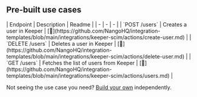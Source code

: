 
## Pre-built use cases

<AccordionGroup>


<Accordion title="Users">
| Endpoint | Description | Readme |
| - | - | - |
| `POST /users` | Creates a user in Keeper | [🔗](https://github.com/NangoHQ/integration-templates/blob/main/integrations/keeper-scim/actions/create-user.md) |
| `DELETE /users` | Deletes a user in Keeper | [🔗](https://github.com/NangoHQ/integration-templates/blob/main/integrations/keeper-scim/actions/delete-user.md) |
| `GET /users` | Fetches the list of users from Keeper | [🔗](https://github.com/NangoHQ/integration-templates/blob/main/integrations/keeper-scim/actions/users.md) |
</Accordion>

</AccordionGroup>

<Tip>Not seeing the use case you need? [Build your own](https://docs.nango.dev/guides/customize/setup) independently.</Tip>
